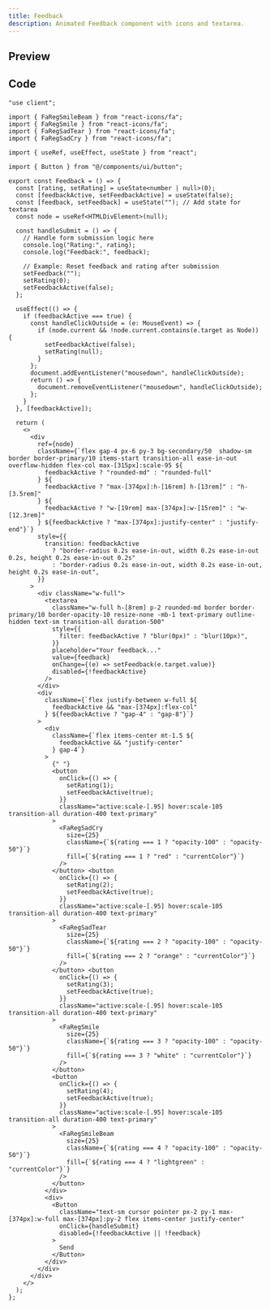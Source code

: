 ```yaml
---
title: Feedback
description: Animated Feedback component with icons and textarea.
---
```



## Preview

<PreviewContainer className="h-[30rem]">
  <Feedback />
</PreviewContainer>

## Code

```tsx title="Feedback.tsx"
"use client";

import { FaRegSmileBeam } from "react-icons/fa";
import { FaRegSmile } from "react-icons/fa";
import { FaRegSadTear } from "react-icons/fa";
import { FaRegSadCry } from "react-icons/fa";

import { useRef, useEffect, useState } from "react";

import { Button } from "@/components/ui/button";

export const Feedback = () => {
  const [rating, setRating] = useState<number | null>(0);
  const [feedbackActive, setFeedbackActive] = useState(false);
  const [feedback, setFeedback] = useState(""); // Add state for textarea
  const node = useRef<HTMLDivElement>(null);

  const handleSubmit = () => {
    // Handle form submission logic here
    console.log("Rating:", rating);
    console.log("Feedback:", feedback);

    // Example: Reset feedback and rating after submission
    setFeedback("");
    setRating(0);
    setFeedbackActive(false);
  };

  useEffect(() => {
    if (feedbackActive === true) {
      const handleClickOutside = (e: MouseEvent) => {
        if (node.current && !node.current.contains(e.target as Node)) {
          setFeedbackActive(false);
          setRating(null);
        }
      };
      document.addEventListener("mousedown", handleClickOutside);
      return () => {
        document.removeEventListener("mousedown", handleClickOutside);
      };
    }
  }, [feedbackActive]);

  return (
    <>
      <div
        ref={node}
        className={`flex gap-4 px-6 py-3 bg-secondary/50  shadow-sm border border-primary/10 items-start transition-all ease-in-out overflow-hidden flex-col max-[315px]:scale-95 ${
          feedbackActive ? "rounded-md" : "rounded-full"
        } ${
          feedbackActive ? "max-[374px]:h-[16rem] h-[13rem]" : "h-[3.5rem]"
        } ${
          feedbackActive ? "w-[19rem] max-[374px]:w-[15rem]" : "w-[12.3rem]"
        } ${feedbackActive ? "max-[374px]:justify-center" : "justify-end"}`}
        style={{
          transition: feedbackActive
            ? "border-radius 0.2s ease-in-out, width 0.2s ease-in-out 0.2s, height 0.2s ease-in-out 0.2s"
            : "border-radius 0.2s ease-in-out, width 0.2s ease-in-out, height 0.2s ease-in-out",
        }}
      >
        <div className="w-full">
          <textarea
            className="w-full h-[8rem] p-2 rounded-md border border-primary/10 border-opacity-10 resize-none -mb-1 text-primary outline-hidden text-sm transition-all duration-500"
            style={{
              filter: feedbackActive ? "blur(0px)" : "blur(10px)",
            }}
            placeholder="Your feedback..."
            value={feedback}
            onChange={(e) => setFeedback(e.target.value)}
            disabled={!feedbackActive}
          />
        </div>
        <div
          className={`flex justify-between w-full ${
            feedbackActive && "max-[374px]:flex-col"
          } ${feedbackActive ? "gap-4" : "gap-8"}`}
        >
          <div
            className={`flex items-center mt-1.5 ${
              feedbackActive && "justify-center"
            } gap-4`}
          >
            {" "}
            <button
              onClick={() => {
                setRating(1);
                setFeedbackActive(true);
              }}
              className="active:scale-[.95] hover:scale-105 transition-all duration-400 text-primary"
            >
              <FaRegSadCry
                size={25}
                className={`${rating === 1 ? "opacity-100" : "opacity-50"}`}
                fill={`${rating === 1 ? "red" : "currentColor"}`}
              />
            </button> <button
              onClick={() => {
                setRating(2);
                setFeedbackActive(true);
              }}
              className="active:scale-[.95] hover:scale-105 transition-all duration-400 text-primary"
            >
              <FaRegSadTear
                size={25}
                className={`${rating === 2 ? "opacity-100" : "opacity-50"}`}
                fill={`${rating === 2 ? "orange" : "currentColor"}`}
              />
            </button> <button
              onClick={() => {
                setRating(3);
                setFeedbackActive(true);
              }}
              className="active:scale-[.95] hover:scale-105 transition-all duration-400 text-primary"
            >
              <FaRegSmile
                size={25}
                className={`${rating === 3 ? "opacity-100" : "opacity-50"}`}
                fill={`${rating === 3 ? "white" : "currentColor"}`}
              />
            </button>
            <button
              onClick={() => {
                setRating(4);
                setFeedbackActive(true);
              }}
              className="active:scale-[.95] hover:scale-105 transition-all duration-400 text-primary"
            >
              <FaRegSmileBeam
                size={25}
                className={`${rating === 4 ? "opacity-100" : "opacity-50"}`}
                fill={`${rating === 4 ? "lightgreen" : "currentColor"}`}
              />
            </button>
          </div>
          <div>
            <Button
              className="text-sm cursor pointer px-2 py-1 max-[374px]:w-full max-[374px]:py-2 flex items-center justify-center"
              onClick={handleSubmit}
              disabled={!feedbackActive || !feedback}
            >
              Send
            </Button>
          </div>
        </div>
      </div>
    </>
  );
};
```
